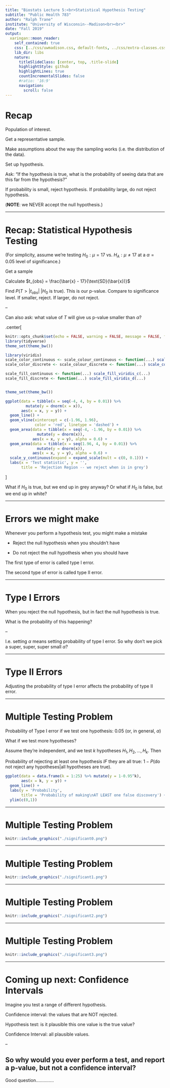 ```yaml
---
title: "Biostats Lecture 5:<br>Statistical Hypothesis Testing"
subtitle: "Public Health 783"
author: "Ralph Trane"
institute: "University of Wisconsin--Madison<br><br>"
date: "Fall 2019"
output:
  xaringan::moon_reader:
    self_contained: true
    css: [../css/uwmadison.css, default-fonts, ../css/extra-classes.css]
    lib_dir: libs
    nature:
      titleSlideClass: [center, top, .title-slide]
      highlightStyle: github
      highlightLines: true
      countIncrementalSlides: false
      #ratio: '16:9'
      navigation:
        scroll: false
---
```


# Recap

Population of interest.

Get a representative sample. 

Make assumptions about the way the sampling works (i.e. the distribution of the data).

Set up hypothesis. 

Ask: "If the hypothesis is true, what is the probability of seeing data that are this far from the hypothesis?"

If probability is small, reject hypothesis. If probability large, do not reject hypothesis. 

(**NOTE**: we NEVER accept the null hypothesis.)

---

# Recap: Statistical Hypothesis Testing

(For simplicity, assume we're testing $H_0: \mu = 17$ vs. $H_A: \mu \neq 17$ at a $\alpha = 0.05$ level of significance.)

Get a sample

Calculate $t_{obs} = \frac{\bar{x} - 17}{\text{SD}(\bar{x})}$ 

Find $P\left(T > |t_{obs}|\ \left |H_0 \text{ is true}\right . \right)$. This is our p-value. Compare to significance level. If smaller, reject. If larger, do not reject. 

--

Can also ask: what value of $T$ will give us p-value smaller than $\alpha$? 

.center[
```r
knitr::opts_chunk$set(echo = FALSE, warning = FALSE, message = FALSE, fig.align = 'center', dpi = 300)
library(tidyverse)
theme_set(theme_bw())

library(viridis)
scale_color_continuous <- scale_colour_continuous <- function(...) scale_color_viridis_c(...)
scale_color_discrete <- scale_colour_discrete <- function(...) scale_color_viridis_d(...)

scale_fill_continuous <- function(...) scale_fill_viridis_c(...)
scale_fill_discrete <- function(...) scale_fill_viridis_d(...)


theme_set(theme_bw())

ggplot(data = tibble(x = seq(-4, 4, by = 0.01)) %>% 
         mutate(y = dnorm(x = x)),
       aes(x = x, y = y)) + 
  geom_line() + 
  geom_vline(xintercept = c(-1.96, 1.96),
             color = 'red', linetype = 'dashed') + 
  geom_area(data = tibble(x = seq(-4, -1.96, by = 0.01)) %>% 
              mutate(y = dnorm(x)),
            aes(x = x, y = y), alpha = 0.6) + 
  geom_area(data = tibble(x = seq(1.96, 4, by = 0.01)) %>% 
              mutate(y = dnorm(x)),
            aes(x = x, y = y), alpha = 0.6) + 
  scale_y_continuous(expand = expand_scale(mult = c(0, 0.1))) +
  labs(x = 'Test statistic', y = '',
       title = 'Rejection Region -- we reject when is in grey')
```
]

What if $H_0$ is true, but we end up in grey anyway? Or what if $H_0$ is false, but we end up in white? 

---

# Errors we might make

Whenever you perform a hypothesis test, you might make a mistake

* Reject the null hypothesis when you shouldn't have

* Do not reject the null hypothesis when you should have

The first type of error is called type I error.

The second type of error is called type II error.

---

# Type I Errors

When you reject the null hypothesis, but in fact the null hypothesis is true. 

What is the probability of this happening? 

--

\begin{align*}
  P(\text{type I error}) &= P(\text{"far away"} | H_0 \text{ is true}) \\
                         &= P(T > |\text{critical value}| | H_0 \text{ is true}) \\
                         &= \alpha
\end{align*}

I.e. setting $\alpha$ means setting probability of type I error. So why don't we pick a super, super, super small $\alpha$?

---

# Type II Errors

Adjusting the probability of type I error affects the probability of type II error.



---

# Multiple Testing Problem

Probability of Type I error if we test one hypothesis: 0.05 (or, in general, $\alpha$)

What if we test more hypotheses? 

Assume they're independent, and we test $k$ hypotheses $H_1, H_2, ..., H_k$. Then

\begin{align*}
  P(\text{no type I error}) &= P(\text{do not reject any hypotheses} | \text{all hypotheses are true}) \\
    &= P(\text{do not reject } H_1 | H_1 \text{ is true}) \cdots P(\text{do not reject } H_k | H_k \text{ is true}) \\
    &= 0.95 \cdots 0.95 = 0.95^k.
\end{align*}

Probability of rejecting at least one hypothesis *IF* they are all true: $1 - P(\text{do not reject any hypotheses} | \text{all hypotheses are true})$.


```r
ggplot(data = data.frame(k = 1:25) %>% mutate(y = 1-0.95^k),
       aes(x = k, y = y)) + 
  geom_line() + 
  labs(y = 'Probability',
       title = 'Probability of making\nAT LEAST one false discovery') +
  ylim(c(0,1))
```

---

# Multiple Testing Problem

```r
knitr::include_graphics("./significant0.png")
```

---

# Multiple Testing Problem

```r
knitr::include_graphics("./significant1.png")
```

---

# Multiple Testing Problem

```r
knitr::include_graphics("./significant2.png")
```

---

# Multiple Testing Problem

```r
knitr::include_graphics("./significant3.png")
```

---

# Coming up next: Confidence Intervals

Imagine you test a range of different hypothesis. 

Confidence interval: the values that are NOT rejected. 



Hypothesis test: is it plausible this one value is the true value?

Confidence Interval: all plausible values.

--

So why would you ever perform a test, and report a p-value, but not a confidence interval? 
--
 Good question..............
